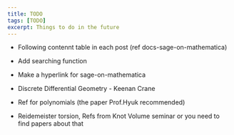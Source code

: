 ```yaml
---
title: TODO
tags: [TODO]
excerpt: Things to do in the future
---
```


<Collapsable title="Blog" titlesize='1.2rem'>

* Following contennt table in each post (ref docs-sage-on-mathematica)

* Add searching function

* Make a hyperlink for sage-on-mathematica

</Collapsable>


<Collapsable title="Reading(Mathematics)">

* Discrete Differential Geometry - Keenan Crane

* Ref for polynomials (the paper Prof.Hyuk recommended)

* Reidemeister torsion, Refs from Knot Volume seminar or you need to find papers about that

</Collapsable>






